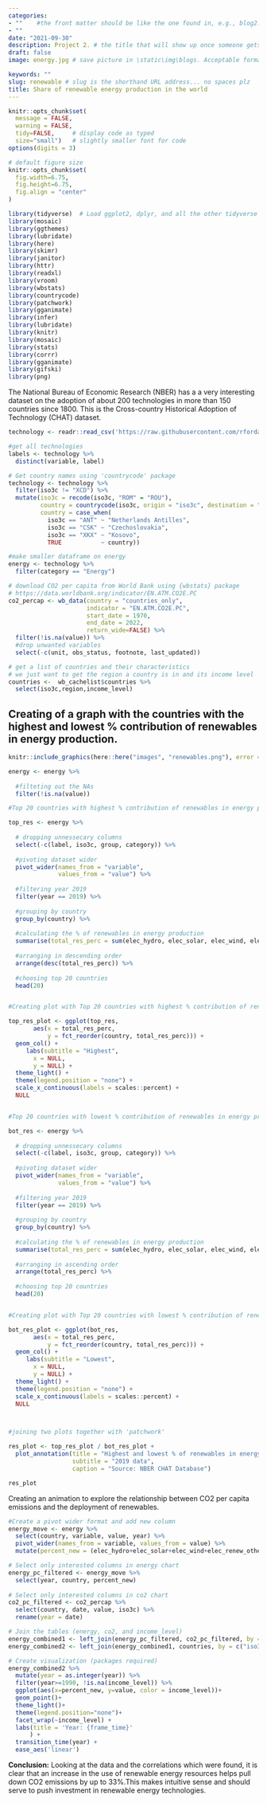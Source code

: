 ```yaml
---
categories:  
- ""    #the front matter should be like the one found in, e.g., blog2.md. It cannot be like the normal Rmd we used
- ""
date: "2021-09-30"
description: Project 2. # the title that will show up once someone gets to this page
draft: false
image: energy.jpg # save picture in \static\img\blogs. Acceptable formats= jpg, jpeg, or png . Your iPhone pics wont work

keywords: ""
slug: renewable # slug is the shorthand URL address... no spaces plz
title: Share of renewable energy production in the world
---
```


```r
knitr::opts_chunk$set(
  message = FALSE, 
  warning = FALSE, 
  tidy=FALSE,     # display code as typed
  size="small")   # slightly smaller font for code
options(digits = 3)

# default figure size
knitr::opts_chunk$set(
  fig.width=6.75, 
  fig.height=6.75,
  fig.align = "center"
)

```


```r
library(tidyverse)  # Load ggplot2, dplyr, and all the other tidyverse packages
library(mosaic)
library(ggthemes)
library(lubridate)
library(here)
library(skimr)
library(janitor)
library(httr)
library(readxl)
library(vroom)
library(wbstats)
library(countrycode)
library(patchwork)
library(gganimate)
library(infer)
library(lubridate)
library(knitr)
library(mosaic)
library(stats)
library(corrr)
library(gganimate)
library(gifski)
library(png)

```

The National Bureau of Economic Research (NBER) has a a very interesting dataset on the adoption of about 200 technologies in more than 150 countries since 1800. This is the Cross-country  Historical Adoption of Technology (CHAT) dataset.

```r

technology <- readr::read_csv('https://raw.githubusercontent.com/rfordatascience/tidytuesday/master/data/2022/2022-07-19/technology.csv')

#get all technologies
labels <- technology %>% 
  distinct(variable, label)

# Get country names using 'countrycode' package
technology <- technology %>% 
  filter(iso3c != "XCD") %>% 
  mutate(iso3c = recode(iso3c, "ROM" = "ROU"),
         country = countrycode(iso3c, origin = "iso3c", destination = "country.name"),
         country = case_when(
           iso3c == "ANT" ~ "Netherlands Antilles",
           iso3c == "CSK" ~ "Czechoslovakia",
           iso3c == "XKX" ~ "Kosovo",
           TRUE           ~ country))

#make smaller dataframe on energy
energy <- technology %>% 
  filter(category == "Energy")

# download CO2 per capita from World Bank using {wbstats} package
# https://data.worldbank.org/indicator/EN.ATM.CO2E.PC
co2_percap <- wb_data(country = "countries_only", 
                      indicator = "EN.ATM.CO2E.PC", 
                      start_date = 1970, 
                      end_date = 2022,
                      return_wide=FALSE) %>% 
  filter(!is.na(value)) %>% 
  #drop unwanted variables
  select(-c(unit, obs_status, footnote, last_updated))

# get a list of countries and their characteristics
# we just want to get the region a country is in and its income level
countries <-  wb_cachelist$countries %>% 
  select(iso3c,region,income_level)

```

## Creating of a graph with the countries with the highest and lowest % contribution of renewables in energy production.


```r
knitr::include_graphics(here::here("images", "renewables.png"), error = FALSE)
```

```r

energy <- energy %>% 
  
  #filteting out the NAs
  filter(!is.na(value))

#Top 20 countries with highest % contribution of renewables in energy production

top_res <- energy %>% 
  
  # dropping unnessecary columns
  select(-c(label, iso3c, group, category)) %>% 
  
  #pivoting dataset wider
  pivot_wider(names_from = "variable",
              values_from = "value") %>% 
  
  #filtering year 2019
  filter(year == 2019) %>% 
  
  #grouping by country
  group_by(country) %>% 
  
  #calculating the % of renewables in energy production
  summarise(total_res_perc = sum(elec_hydro, elec_solar, elec_wind, elec_renew_other)/ sum(elecprod)) %>% 
  
  #arranging in descending order 
  arrange(desc(total_res_perc)) %>% 
  
  #choosing top 20 countries
  head(20)


#Creating plot with Top 20 countries with highest % contribution of renewables in energy production

top_res_plot <- ggplot(top_res, 
       aes(x = total_res_perc, 
           y = fct_reorder(country, total_res_perc))) +
  geom_col() +
     labs(subtitle = "Highest",
       x = NULL, 
       y = NULL) +
  theme_light() +
  theme(legend.position = "none") +
  scale_x_continuous(labels = scales::percent) +
  NULL


#Top 20 countries with lowest % contribution of renewables in energy production

bot_res <- energy %>% 
  
  # dropping unnessecary columns
  select(-c(label, iso3c, group, category)) %>% 
  
  #pivoting dataset wider
  pivot_wider(names_from = "variable",
              values_from = "value") %>% 
  
  #filtering year 2019
  filter(year == 2019) %>% 
  
  #grouping by country
  group_by(country) %>% 
  
  #calculating the % of renewables in energy production
  summarise(total_res_perc = sum(elec_hydro, elec_solar, elec_wind, elec_renew_other)/ sum(elecprod)) %>% 
  
  #arranging in ascending order 
  arrange(total_res_perc) %>% 
  
  #choosing top 20 countries
  head(20)


#Creating plot with Top 20 countries with lowest % contribution of renewables in energy production

bot_res_plot <- ggplot(bot_res, 
       aes(x = total_res_perc, 
           y = fct_reorder(country, total_res_perc))) +
  geom_col() +
     labs(subtitle = "Lowest",
       x = NULL, 
       y = NULL) +
  theme_light() +
  theme(legend.position = "none") +
  scale_x_continuous(labels = scales::percent) +
  NULL



#joining two plots together with 'patchwork'

res_plot <- top_res_plot / bot_res_plot + 
  plot_annotation(title = "Highest and lowest % of renewables in energy production",
                  subtitle = "2019 data",
                  caption = "Source: NBER CHAT Database") 

res_plot
```

Creating an animation to explore the relationship between CO2 per capita emissions and the deployment of renewables.

 
```r

#Create a pivot wider format and add new column
energy_move <- energy %>% 
  select(country, variable, value, year) %>% 
  pivot_wider(names_from = variable, values_from = value) %>% 
  mutate(percent_new = (elec_hydro+elec_solar+elec_wind+elec_renew_other)/elecprod *100) 

# Select only interested columns in energy chart
energy_pc_filtered <- energy_move %>% 
  select(year, country, percent_new)
  
# Select only interested columns in co2 chart
co2_pc_filtered <- co2_percap %>% 
  select(country, date, value, iso3c) %>% 
  rename(year = date)

# Join the tables (energy, co2, and income_level)
energy_combined1 <- left_join(energy_pc_filtered, co2_pc_filtered, by = c("country", "year"))
energy_combined2 <- left_join(energy_combined1, countries, by = c("iso3c"))

# Create visualization (packages required)
energy_combined2 %>% 
  mutate(year = as.integer(year)) %>% 
  filter(year>=1990, !is.na(income_level)) %>% 
  ggplot(aes(x=percent_new, y=value, color = income_level))+
  geom_point()+
  theme_light()+
  theme(legend.position="none")+
  facet_wrap(~income_level) +
  labs(title = 'Year: {frame_time}' 
      ) +
  transition_time(year) +
  ease_aes('linear')

```


**Conclusion:**
Looking at the data and the correlations which were found, it is clear that an increase in the use of renewable energy resources helps pull down CO2 emissions by up to 33%.This makes intuitive sense and should serve to push investment in renewable energy technologies.